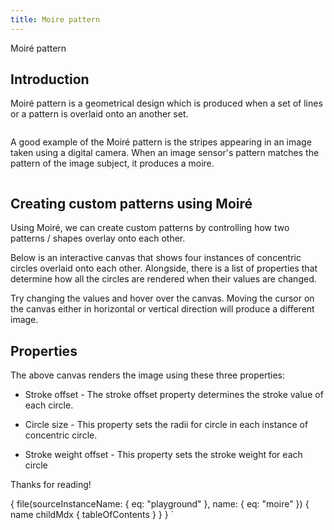 ```yaml
---
title: Moire pattern
---
```






<div class="pt-10 pb-5">
  <Heading
    level="h2"
    className="md:text-6xl lg:text-6xl text-5xl"
    disableDefaultSize
  >
    Moiré pattern
  </Heading>
</div>

## Introduction

Moiré pattern is a geometrical design which is produced when a set of lines or a pattern is overlaid onto an another set.

<FlexContainer centerAlign className="pt-5 pb-5">
  <img src={moireImage} alt="" />
</FlexContainer>

A good example of the Moiré pattern is the stripes appearing in an image taken using a digital camera. When an image sensor's pattern matches the pattern of the image subject, it produces a moire.

<FlexContainer centerAlign className="pt-5 pb-5">
  <img src={moireExample} alt="" />
</FlexContainer>

## Creating custom patterns using Moiré

Using Moiré, we can create custom patterns by controlling how two patterns / shapes overlay onto each other.

Below is an interactive canvas that shows four instances of concentric circles overlaid onto each other. Alongside, there is a list of properties that determine how all the circles are rendered when their values are changed.

Try changing the values and hover over the canvas. Moving the cursor on the canvas either in horizontal or vertical direction will produce a different image.

<Canvas />

## Properties

The above canvas renders the image using these three properties:

- Stroke offset - The stroke offset property determines the stroke value of each circle.

- Circle size - This property sets the radii for circle in each instance of concentric circle.

- Stroke weight offset - This property sets the stroke weight for each circle

<div className="mt-10 text-xl">Thanks for reading!</div>

  {
    file(sourceInstanceName: { eq: "playground" }, name: { eq: "moire" }) {
      name
      childMdx {
        tableOfContents
      }
    }
  }
`
